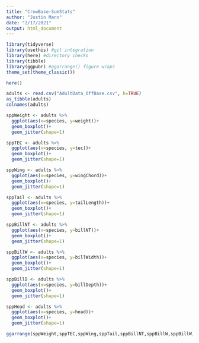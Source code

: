 ```yaml
---
title: "CrowBase-SumStats"
author: "Justin Mann"
date: "2/17/2021"
output: html_document
---
```


```r
library(tidyverse) 
library(usethis) #git integration
library(here) #directory checks
library(tibble)
library(ggpubr) #ggarrange() figure wraps
theme_set(theme_classic())
```

```r
here()
```

```r
adults <- read.csv("AdultData_OffBase.csv", h=TRUE)
as_tibble(adults)
colnames(adults)
```

```r
sppWeight <- adults %>%
  ggplot(aes(x=species, y=weight))+
  geom_boxplot()+
  geom_jitter(shape=1)

sppTEC <- adults %>%
  ggplot(aes(x=species, y=tec))+
  geom_boxplot()+
  geom_jitter(shape=1)

sppWing <- adults %>%
  ggplot(aes(x=species, y=wingChord))+
  geom_boxplot()+
  geom_jitter(shape=1) 

sppTail <- adults %>%
  ggplot(aes(x=species, y=tailLength))+
  geom_boxplot()+
  geom_jitter(shape=1)

sppBillNT <- adults %>%
  ggplot(aes(x=species, y=billNT))+
  geom_boxplot()+
  geom_jitter(shape=1)

sppBillW <- adults %>%
  ggplot(aes(x=species, y=billWidth))+
  geom_boxplot()+
  geom_jitter(shape=1)

sppBillD <- adults %>%
  ggplot(aes(x=species, y=billDepth))+
  geom_boxplot()+
  geom_jitter(shape=1)

sppHead <- adults %>%
  ggplot(aes(x=species, y=head))+
  geom_boxplot()+
  geom_jitter(shape=1)

ggarrange(sppWeight,sppTEC,sppWing,sppTail,sppBillNT,sppBillW,sppBillW,sppHead)

```
